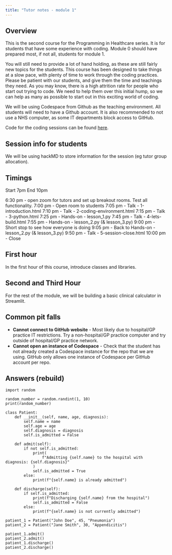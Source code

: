 ```yaml
---
title: "Tutor notes - module 1"
---
```


## Overview

This is the second course for the Programming in Healthcare series. It is for students that have some experience with coding. Module 0 should have prepared most, if not all, students for module 1. 

You will still need to provide a lot of hand holding, as these are still fairly new topics for the students. This course has been designed to take things at a slow pace, with plenty of time to work through the coding practices. Please be patient with our students, and give them the time and teachings they need. As you may know, there is a high attrition rate for people who start out trying to code. We need to help them over this initial hump, so we can help as many as possible to start out in this exciting world of coding.

We will be using Codespace from Github as the teaching environment. All students will need to have a Github account. It is also recommended to not use a NHS computer, as some IT departments block access to GitHub.

Code for the coding sessions can be found [here](https://github.com/letsdodigital/coding-hands-on).


## Session info for students

We will be using hackMD to store information for the session (eg tutor group allocation).


## Timings

Start 7pm
End 10pm

6:30 pm - open zoom for tutors and set up breakout rooms. Test all functionality.
7:00 pm - Open room to students
7:05 pm - Talk - 1-introduction.html
7:10 pm - Talk - 2-coding-environment.html
7:15 pm - Talk - 3-python.html
7:25 pm - Hands-on - lesson_1.py
7:45 pm - Talk - 4-lets-build.html
7:55 pm - Hands-on - lesson_2.py (& lesson_3.py)
9:00 pm - Short stop to see how everyone is doing
9:05 pm - Back to Hands-on - lesson_2.py (& lesson_3.py)
9:50 pm - Talk - 5-session-close.html
10:00 pm - Close

## First hour

In the first hour of this course, introduce classes and libraries.

## Second and Third Hour

For the rest of the module, we will be building a basic clinical calculator in Streamlit.


## Common pit falls

* **Cannot connect to GitHub website** - Most likely due to hospital/GP practice IT restrictions. Try a non-hospital/GP practice computer and try outside of hospital/GP practice network.
* **Cannot open an instance of Codespace** - Check that the student has not already created a Codespace instance for the repo that we are using. GitHub only allows one instance of Codespace per GitHub account per repo.


## Answers (rebuild)

```.python
import random

random_number = random.randint(1, 10)
print(random_number)
```


```.python
class Patient:
    def __init__(self, name, age, diagnosis):
        self.name = name
        self.age = age
        self.diagnosis = diagnosis
        self.is_admitted = False

    def admit(self):
        if not self.is_admitted:
            print(
                f"Admitting {self.name} to the hospital with diagnosis: {self.diagnosis}"
            )
            self.is_admitted = True
        else:
            print(f"{self.name} is already admitted")

    def discharge(self):
        if self.is_admitted:
            print(f"Discharging {self.name} from the hospital")
            self.is_admitted = False
        else:
            print(f"{self.name} is not currently admitted")

patient_1 = Patient("John Doe", 45, "Pneumonia")
patient_2 = Patient("Jane Smith", 30, "Appendicitis")

patient_1.admit()
patient_2.admit()
patient_1.discharge()
patient_2.discharge()
```